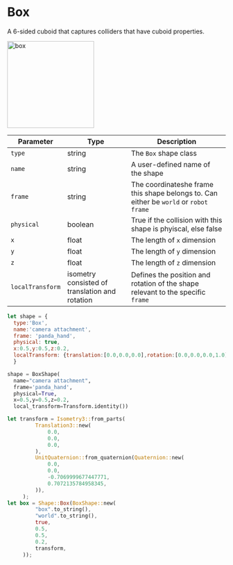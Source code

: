 # Box

A 6-sided cuboid that captures colliders that have cuboid properties. 

<img src={box} alt='box' width='200'/>

| Parameter |Type| Description |
|---|---|--|
|`type`|string|The `Box` shape class|
|`name`|string|A user-defined name of the shape|
|`frame`|string|The coordinateshe frame this shape belongs to. Can either be `world` or `robot frame`|
|`physical`|boolean|True if the collision with this shape is phyiscal, else false|
|<span class='axis-x'>`x`</span>|float|The length of <span class='axis-x'>`x`</span> dimension|
|<span class='axis-y'>`y`</span>|float|The length of <span class='axis-y'>`y`</span> dimension|
|<span class='axis-z'>`z`</span>|float|The length of <span class='axis-z'>`z`</span> dimension|
|`localTransform`|isometry consisted of translation and rotation|Defines the position and rotation of the shape relevant to the specific `frame`|


<Tabs>
  <TabItem value="js" label="Javascript">

  ```js
  let shape = {
    type:'Box',
    name:'camera attachment',
    frame: 'panda_hand',
    physical: true,
    x:0.5,y:0.5,z:0.2,
    localTransform: {translation:[0.0,0.0,0.0],rotation:[0.0,0.0,0.0,1.0]} // [x, y, z, w] ordering for quaternion
    }
  ```

  </TabItem>
  <TabItem value="py" label="Python">

  ```py
  shape = BoxShape(
    name="camera attachment",
    frame='panda_hand',
    physical=True,
    x=0.5,y=0.5,z=0.2,
    local_transform=Transform.identity())
  ```
   </TabItem>
   <TabItem value= "rust" label="Rust"> 

   ```rust
   let transform = Isometry3::from_parts(
            Translation3::new(
                0.0,
                0.0,
                0.0,
            ),
            UnitQuaternion::from_quaternion(Quaternion::new(
                0.0,
                0.0,
                -0.7069999677447771,
                0.7072135784958345,
            )),
        );
   let box = Shape::Box(BoxShape::new(
            "box".to_string(),
            "world".to_string(),
            true,
            0.5,
            0.5,
            0.2,
            transform,
        ));  
   ``` 
   </TabItem>
</Tabs> 
